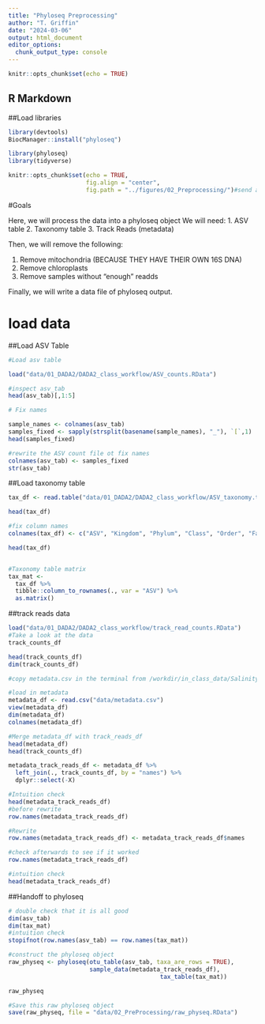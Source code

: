 ```yaml
---
title: "Phyloseq Preprocessing"
author: "T. Griffin"
date: "2024-03-06"
output: html_document
editor_options: 
  chunk_output_type: console
---
```


```r
knitr::opts_chunk$set(echo = TRUE)
```

## R Markdown

##Load libraries
```r

library(devtools)
BiocManager::install("phyloseq")

library(phyloseq)
library(tidyverse)
```

```r

knitr::opts_chunk$set(echo = TRUE, 
                      fig.align = "center",
                      fig.path = "../figures/02_Preprocessing/")#send any figure output to this folder

```
#Goals

Here, we will  process the data into a phyloseq object
We will need:
1. ASV table
2. Taxonomy table
3. Track Reads (metadata)

Then, we will remove the following:

1. Remove mitochondria (BECAUSE THEY HAVE THEIR OWN 16S DNA)
2. Remove chloroplasts
3. Remove samples without "enough" readds

Finally, we will write a data file of phyloseq output.

# load data

##Load ASV Table
```r
#Load asv table

load("data/01_DADA2/DADA2_class_workflow/ASV_counts.RData")

#inspect asv_tab
head(asv_tab)[,1:5]

# Fix names

sample_names <- colnames(asv_tab)
samples_fixed <- sapply(strsplit(basename(sample_names), "_"), `[`,1)
head(samples_fixed)

#rewrite the ASV count file ot fix names
colnames(asv_tab) <- samples_fixed
str(asv_tab)

```

##Load taxonomy table
```r

tax_df <- read.table("data/01_DADA2/DADA2_class_workflow/ASV_taxonomy.tsv", sep = "\t", skip = 1)

head(tax_df)

#fix column names
colnames(tax_df) <- c("ASV", "Kingdom", "Phylum", "Class", "Order", "Family", "Genus", "Species", "ASV", "ASVseq")

head(tax_df)


#Taxonomy table matrix
tax_mat <- 
  tax_df %>%
  tibble::column_to_rownames(., var = "ASV") %>%
  as.matrix()
```


##track reads data
```r
load("data/01_DADA2/DADA2_class_workflow/track_read_counts.RData")
#Take a look at the data
track_counts_df

head(track_counts_df)
dim(track_counts_df)

#copy metadata.csv in the terminal from /workdir/in_class_data/SalinityGradient_16S/metadata.csv. Put in the SalinityGradient_16S/data

#load in metadata
metadata_df <- read.csv("data/metadata.csv")
view(metadata_df)
dim(metadata_df)
colnames(metadata_df)

#Merge metadata_df with track_reads_df
head(metadata_df)
head(track_counts_df)

metadata_track_reads_df <- metadata_df %>%
  left_join(., track_counts_df, by = "names") %>%
  dplyr::select(-X)

#Intuition check
head(metadata_track_reads_df)
#before rewrite
row.names(metadata_track_reads_df) 

#Rewrite
row.names(metadata_track_reads_df) <- metadata_track_reads_df$names

#check afterwards to see if it worked
row.names(metadata_track_reads_df) 

#intuition check
head(metadata_track_reads_df)
```

##Handoff to phyloseq
```r
# double check that it is all good
dim(asv_tab)
dim(tax_mat)
#intuition check
stopifnot(row.names(asv_tab) == row.names(tax_mat))

#construct the phyloseq object
raw_physeq <- phyloseq(otu_table(asv_tab, taxa_are_rows = TRUE), 
                       sample_data(metadata_track_reads_df),
                                           tax_table(tax_mat))

raw_physeq

#Save this raw phyloseq object
save(raw_physeq, file = "data/02_PreProcessing/raw_physeq.RData")
```

